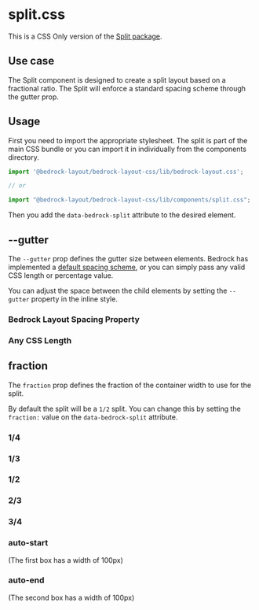 

<Meta title="CSS Only/components/split.css" />

# split.css

This is a CSS Only version of the [Split package](/?path=/docs/components-split--api).

## Use case

The Split component is designed to create a split layout based on a fractional ratio. The Split will enforce a standard spacing scheme through the gutter prop.

## Usage

First you need to import the appropriate stylesheet. The split is part of the main CSS bundle or you can import it in individually from the components directory.

```javascript
import '@bedrock-layout/bedrock-layout-css/lib/bedrock-layout.css';

// or

import "@bedrock-layout/bedrock-layout-css/lib/components/split.css";
```

Then you add the `data-bedrock-split` attribute to the desired element.

## --gutter

The `--gutter` prop defines the gutter size between elements. Bedrock has implemented a [default spacing scheme](css-only-components-spacing-properties-css--page), or you can simply pass any valid CSS length or percentage value.

You can adjust the space between the child elements by setting the `--gutter` property in the inline style.

<Preview withToolbar withSource="open">
  <Story name="--gutter">
    <h3>Bedrock Layout Spacing Property</h3>
    <div data-bedrock-split style={{ "--gutter": "var(--space-md)" }}>
      <Box />
      <Box />
    </div>
    <h3>Any CSS Length</h3>
    <div data-bedrock-split style={{ "--gutter": "2rem" }}>
      <Box />
      <Box />
    </div>
  </Story>
</Preview>

## fraction

The `fraction` prop defines the fraction of the container width to use for the split.

By default the split will be a `1/2` split. You can change this by setting the `fraction:` value on the `data-bedrock-split` attribute.

<Preview withToolbar withSource="open">
  <Story name="fraction">
    <h3>1/4</h3>
    <div data-bedrock-split="fraction:1/4" style={{ "--gutter": "1rem" }}>
      <Box />
      <Box />
    </div>
    <h3>1/3</h3>
    <div data-bedrock-split="fraction:1/3" style={{ "--gutter": "1rem" }}>
      <Box />
      <Box />
    </div>
    <h3>1/2</h3>
    <div data-bedrock-split="fraction:1/2" style={{ "--gutter": "1rem" }}>
      <Box />
      <Box />
    </div>
    <h3>2/3</h3>
    <div data-bedrock-split="fraction:2/3" style={{ "--gutter": "1rem" }}>
      <Box />
      <Box />
    </div>
    <h3>3/4</h3>
    <div data-bedrock-split="fraction:3/4" style={{ "--gutter": "1rem" }}>
      <Box />
      <Box />
    </div>
    <h3>auto-start</h3>
    <p>(The first box has a width of 100px)</p>
    <div
      data-bedrock-split="fraction:auto-start"
      style={{ "--gutter": "1rem" }}
    >
      <Box />
      <Box />
    </div>
    <h3>auto-end</h3>
    <p>(The second box has a width of 100px)</p>
    <div data-bedrock-split="fraction:auto-end" style={{ "--gutter": "1rem" }}>
      <Box />
      <Box />
    </div>
  </Story>
</Preview>

